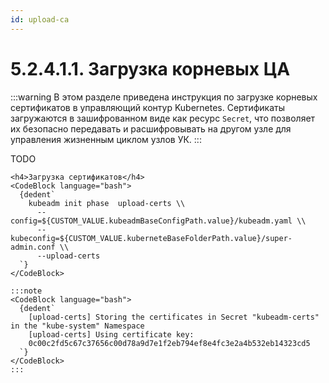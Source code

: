 ```yaml
---
id: upload-ca
---
```





# 5.2.4.1.1. Загрузка корневых ЦА

:::warning
В этом разделе приведена инструкция по загрузке корневых сертификатов в управляющий контур Kubernetes. Сертификаты загружаются в зашифрованном виде как ресурс `Secret`, что позволяет их безопасно передавать и расшифровывать на другом узле для управления жизненным циклом узлов УК.
:::

<Tabs groupId="install-type">

  <TabItem value='HardWay'>
    TODO
  </TabItem>

  <TabItem value='Kubeadm'>

    <h4>Загрузка сертификатов</h4>
    <CodeBlock language="bash">
      {dedent`
        kubeadm init phase  upload-certs \\
          --config=${CUSTOM_VALUE.kubeadmBaseConfigPath.value}/kubeadm.yaml \\
          --kubeconfig=${CUSTOM_VALUE.kuberneteBaseFolderPath.value}/super-admin.conf \\
          --upload-certs
      `}
    </CodeBlock>

    :::note
    <CodeBlock language="bash">
      {dedent`
        [upload-certs] Storing the certificates in Secret "kubeadm-certs" in the "kube-system" Namespace
        [upload-certs] Using certificate key:
        0c00c2fd5c67c37656c00d78a9d7e1f2eb794ef8e4fc3e2a4b532eb14323cd5
      `}
    </CodeBlock>
    :::

  </TabItem>
</Tabs>
